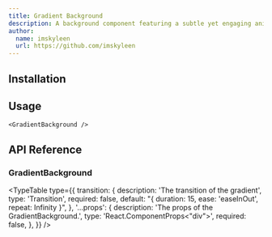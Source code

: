 ```yaml
---
title: Gradient Background
description: A background component featuring a subtle yet engaging animated gradient effect, smoothly transitioning colors to enhance visual depth.
author:
  name: imskyleen
  url: https://github.com/imskyleen
---
```


<ComponentPreview name="demo-components-backgrounds-gradient" />

## Installation

<ComponentInstallation name="components-backgrounds-gradient" />

## Usage

```tsx
<GradientBackground />
```

## API Reference

### GradientBackground

<TypeTable
  type={{
    transition: {
      description: 'The transition of the gradient',
      type: 'Transition',
      required: false,
      default: "{ duration: 15, ease: 'easeInOut', repeat: Infinity }",
    },
    '...props': {
      description: 'The props of the GradientBackground.',
      type: 'React.ComponentProps<"div">',
      required: false,
    },
  }}
/>
